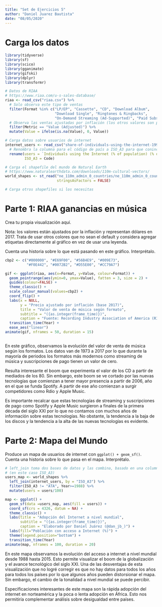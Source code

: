 ---
title: "Set de Ejercicios 5"
author: "Daniel Juarez Bautista"
date: "08/05/2020"
---

# Carga los datos

```{r load-packages-data, warning=FALSE, message=FALSE}
library(tidyverse)
library(sf)
library(scico)
library(gganimate)
library(gifski)
library(dplyr)
library(transformr)

# Datos de RIAA
# https://www.riaa.com/u-s-sales-database/
riaa <- read_csv("riaa.csv") %>% 
  # Solo observa este tipo de ventas
  filter(Format %in% c("LP/EP", "Cassette", "CD", "Download Album", 
                       "Download Single", "Ringtones & Ringbacks", 
                       "On-Demand Streaming (Ad-Supported)", "Paid Subscription")) %>% 
  # Observa las ventas ajustadas por inflación (los otros valores son para ventas no ajustadas por inflación   # y unidades vendidas) 
  filter(Metric == "Value (Adjusted)") %>% 
  mutate(Value = ifelse(is.na(Value), 0, Value))

# Carga datos sobre usuarios de internet 
internet_users <- read_csv("share-of-individuals-using-the-internet-1990-2015.csv") %>%
  # Renombra la columna para el código de país a ISO_A3 para que conincida con el shapefile de Natural Earth 
  rename(users = `Individuals using the Internet (% of population) (% of population)`,
         ISO_A3 = Code)

# Carga el shapefile del mundo de Natural Earth
# https://www.naturalearthdata.com/downloads/110m-cultural-vectors/
world_shapes <- st_read("ne_110m_admin_0_countries/ne_110m_admin_0_countries.shp",
                        stringsAsFactors = FALSE)

# Carga otros shapefiles si los necesitas 
```


# Parte 1: RIAA ganancias en música

Crea tu propia visualización aquí. 

Nota: los valores están ajustados por la inflación y representan dólares en 2017. Trata de usar otros colores que no sean el default y considera agregar etiquetas directamente al gráfico en vez de usar una leyenda. 

Cuenta una historia sobre lo que está pasando en este gráfico. Interprétalo. 
```{r RIAA ganancias en música}
cbp2 <- c("#000000", "#E69F00", "#56B4E9", "#009E73",
          "#F0E442", "#0072B2", "#D55E00", "#CC79A7")

gif <- ggplot(riaa, aes(x=Format, y=Value, colour=Format)) +
  geom_pointrange(aes(ymin=0, ymax=Value), fatten = 3, size = 2) +
  guides(colour=FALSE) +
  theme_classic() +
  scale_colour_manual(values=cbp2) +
  coord_flip() +
  labs(x = NULL, 
       y = "Precio ajustado por inflación (base 2017)",
       title = "Valor de venta de música según formato", 
       subtitle = "({as.integer(frame_time)})", 
       caption = "Fuente: Recording Industry Association of America (RIIA) \n Elaborado por Daniel Juárez (@dan_jb_)") +
  transition_time(Year) + 
  ease_aes("linear")
animate(gif, nframes = 50, duration = 15)
        
```

En este gráfico, observamos la evolución del valor de venta de música según los formatos. Los datos van de 1973 a 2017 por lo que durante la mayoría de periodos los formatos más modernos como streaming de música y suscripciones de pago tienen un valor de cero. 

Resulta interesante el boom que experimenta el valor de los CD a partir de mediados de los 80. Sin embargo, este boom se ve cortado por las nuevas tecnologías que comienzan a tener mayor presencia a partir de 2006, año en el que se funda Spotify. A partir de ese año comienzan a surgir competidores como Rdio y Apple Music. 

Es importante recalcar que estas tecnologías de streaming y suscripciones de pago como Spotify y Apple Music surgieron  a finales de la primera década del siglo XXI por lo que no contamos con muchos años de información sobre estas tecnologías. No obstante, la tendencia a la baja de los discos y la tendencia a la alta de las nuevas tecnologías es evidente. 


# Parte 2: Mapa del Mundo

Produce un mapa de usuarios de internet con `ggplot() + geom_sf()`. Cuenta una historia sobre lo que pasa en el mapa. Interprétalo. 


```{r plot-internet-users}
# left_join toma dos bases de datos y las combina, basado en una columna común. 
# (en este caso ISO_A3)
users_map <- world_shapes %>%
  left_join(internet_users, by = "ISO_A3") %>%
  filter(ISO_A3 != "ATA", Year>=1988) %>% 
  mutate(users = users/100)

map <- ggplot() +
  geom_sf(data =users_map, aes(fill = users)) +
  coord_sf(crs = 4326, datum = NA) +  
  theme_classic() +
  labs(title = "Adopción del Internet a nivel mundial",
       subtitle = "({as.integer(frame_time)})",
       caption = "Elaborado por Daniel Juárez (@dan_jb_)") +
  labs(fill="Población con acceso a Internet (%)") +
  theme(legend.position="bottom") +
  transition_time(Year) 
animate(map, nframes = 100, duration = 20)
```

En este mapa observamos la evolución del acceso a internet a nivel mundial desde 1988 hasta 2015. Esto permite visualizar el boom de la globalización y el avance tecnológico del siglo XXI. Una de las desventajas de esta visualización que no logré corregir es que no hay datos para todos los años para todos los países por lo que algunos años pueden distorsionar el mapa. Sin embargo, el cambio de la tonalidad a nivel mundial se puede percibir. 

Especificaciones interesantes de este mapa son la rápida adopción del internet en norteamérica y la poca o lenta adopción en África. Esto nos permitiría complementar análisis sobre desigualdad entre países. 